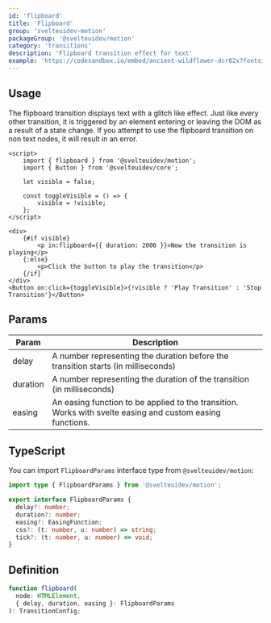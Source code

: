 ```yaml
---
id: 'flipboard'
title: 'Flipboard'
group: 'svelteuidev-motion'
packageGroup: '@svelteuidev/motion'
category: 'transitions'
description: 'Flipboard transition effect for text'
example: 'https://codesandbox.io/embed/ancient-wildflower-dcr02x?fontsize=14&hidenavigation=1&module=%2FApp.svelte&theme=dark&view=preview'
---
```


## Usage

The flipboard transition displays text with a glitch like effect. Just like every other transition, it is triggered by an element entering or leaving the DOM as a result of a state change. If you attempt to use the flipboard transition on non text nodes, it will result in an error.

```tsx
<script>
    import { flipboard } from '@svelteuidev/motion';
    import { Button } from '@svelteuidev/core';

    let visible = false;

    const toggleVisible = () => {
        visible = !visible;
    };
</script>

<div>
    {#if visible}
        <p in:flipboard={{ duration: 2000 }}>Now the transition is playing</p>
    {:else}
        <p>Click the button to play the transition</p>
    {/if}
</div>
<Button on:click={toggleVisible}>{!visible ? 'Play Transition' : 'Stop Transition'}</Button>
```

## Params

| Param    | Description                                                                                               |
| -------- | --------------------------------------------------------------------------------------------------------- |
| delay    | A number representing the duration before the transition starts (in milliseconds)                         |
| duration | A number representing the duration of the transition (in milliseconds)                                    |
| easing   | An easing function to be applied to the transition. Works with svelte easing and custom easing functions. |

## TypeScript

You can import `FlipboardParams` interface type from `@svelteuidev/motion`:

```ts
import type { FlipboardParams } from '@svelteuidev/motion';

export interface FlipboardParams {
  delay?: number;
  duration?: number;
  easing?: EasingFunction;
  css?: (t: number, u: number) => string;
  tick?: (t: number, u: number) => void;
}
```

## Definition

```ts
function flipboard(
  node: HTMLElement,
  { delay, duration, easing }: FlipboardParams
): TransitionConfig;
```
